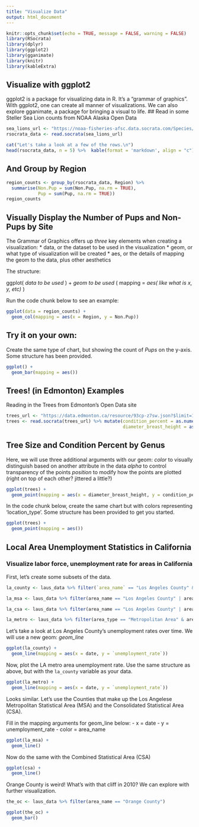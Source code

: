 ```yaml
---
title: "Visualize Data"
output: html_document
---
```


```r
knitr::opts_chunk$set(echo = TRUE, message = FALSE, warning = FALSE)
library(RSocrata)
library(dplyr)
library(ggplot2)
library(gganimate)
library(knitr)
library(kableExtra)
```

## Visualize with ggplot2

ggplot2 is a package for visualizing data in R. It's a "grammar of graphics".
With ggplot2, one can create all manner of visualizations. We can also explore gganimate, a package for bringing a visual to life. 
## Read in some Steller Sea Lion counts from NOAA Alaska Open Data

```r
sea_lions_url <- "https://noaa-fisheries-afsc.data.socrata.com/Species/2016-Counts-of-Steller-Sea-Lions-Pups-Adults-and-J/cntk-5zqj"
rsocrata_data <- read.socrata(sea_lions_url)

cat("Let's take a look at a few of the rows.\n")
head(rsocrata_data, n = 5) %>%  kable(format = 'markdown', align = "c")
```

## And Group by Region

```r
region_counts <- group_by(rsocrata_data, Region) %>% 
  summarise(Non.Pup = sum(Non.Pup, na.rm = TRUE),
            Pup = sum(Pup, na.rm = TRUE))
region_counts
```

## Visually Display the Number of Pups and Non-Pups by Site

The Grammar of Graphics offers up *three* key elements when creating a visualization:
* data, or the dataset to be used in the visualization
* geom, or what type of visualization will be created
* aes, or the details of mapping the geom to the data, plus other aesthetics

The structure:

ggplot( *data to be used* ) +
  *geom to be used* ( mapping = *aes( like what is x, y, etc)* )
  
Run the code chunk below to see an example:

```r
ggplot(data = region_counts) +
  geom_col(mapping = aes(x = Region, y = Non.Pup))
```

## Try it on your own:
Create the same type of chart, but showing the count of *Pups* on the y-axis. Some structure has been provided. 

```r
ggplot() +
  geom_bar(mapping = aes())

```

## Trees! (in Edmonton) Examples

Reading in the Trees from Edmonton's Open Data site

```r
trees_url <- "https://data.edmonton.ca/resource/93cp-z7sw.json?$limit=100000"  ## Just 100,000 records to make things a little faster
trees <- read.socrata(trees_url) %>% mutate(condition_percent = as.numeric(condition_percent),
                                            diameter_breast_height = as.numeric(diameter_breast_height))
```

## Tree Size and Condition Percent by Genus
Here, we will use three additional arguments with our geom: 
*color* to visually distinguish based on another attribute in the data
*alpha* to control transparency of the points
*position* to modify how the points are plotted (right on top of each other? jittered a little?)

```r
ggplot(trees) +
  geom_point(mapping = aes(x = diameter_breast_height, y = condition_percent, color = genus),alpha = 0.5,position = "jitter")
```

In the code chunk below, create the same chart but with colors representing 'location_type'. Some structure has been provided to get you started.

```r
ggplot(trees) +
  geom_point(mapping = aes())
```


## Local Area Unemployment Statistics in California
### Visualize labor force, unemployment rate for areas in California

First, let's create some subsets of the data. 

```r
la_county <- laus_data %>% filter(`area_name` == "Los Angeles County" & `seasonally_adjusted_y_n` == "N")

la_msa <- laus_data %>% filter(area_name == "Los Angeles County" | area_name == "Orange County" & `seasonally_adjusted_y_n` == "N")

la_csa <- laus_data %>% filter(area_name == "Los Angeles County" | area_name == "Orange County" | area_name == "Ventura County" | area_name == "Riverside County" | area_name == "San Bernardino County" & `seasonally_adjusted_y_n` == "N")

la_metro <- laus_data %>% filter(area_type == "Metropolitan Area" & area_name == "Los Angeles-Long Beach-Glendale MD" & `seasonally_adjusted_y_n` == "N")

```


Let's take a look at Los Angeles County's unemployment rates over time. 
We will use a new geom: *geom_line*

```r
ggplot(la_county) +
  geom_line(mapping = aes(x = date, y = `unemployment_rate`)) 
```

Now, plot the LA metro area unemployment rate. Use the same structure as above, but with the `la_county` variable as your data. 

```r
ggplot(la_metro) +
  geom_line(mapping = aes(x = date, y = `unemployment_rate`))
```

Looks similar. Let's use the Counties that make up the Los Angelese Metropolitan Statistical Area (MSA) and the Consolidated Statistical Area (CSA). 

Fill in the mapping arguments for geom_line below:
- x = date
- y = unemployment_rate
- color = area_name

```r
ggplot(la_msa) +
  geom_line()
```

Now do the same with the Combined Statistical Area (CSA)
```r
ggplot(csa) +
  geom_line()
```

Orange County is weird! What's with that cliff in 2010?
We can explore with further visualization. 

```r
the_oc <- laus_data %>% filter(area_name == "Orange County")

ggplot(the_oc) +
  geom_bar()

```




















